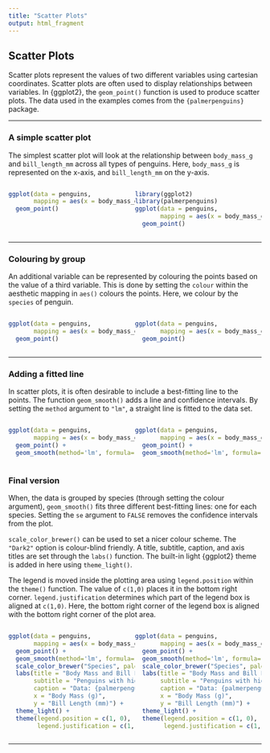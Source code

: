 ```yaml
---
title: "Scatter Plots"
output: html_fragment
---
```



## Scatter Plots

Scatter plots represent the values of two different variables using cartesian coordinates. Scatter plots are often used to display relationships between variables. In
{ggplot2}, the `geom_point()` function is used to produce scatter plots. The data used in the examples comes from the `{palmerpenguins}` package.

---

### A simple scatter plot

The simplest scatter plot will look at the relationship between `body_mass_g` and `bill_length_mm` across all types of penguins. Here, `body_mass_g` is represented on the x-axis, and `bill_length_mm` on the y-axis.

:::: {style="display: flex;"}
::: {style="width: 50%;"}
```r
ggplot(data = penguins,
       mapping = aes(x = body_mass_g, y = bill_length_mm)) +
  geom_point()
```
:::
::: {style="width: 50%;"}
```r
library(ggplot2)
library(palmerpenguins)
ggplot(data = penguins,
       mapping = aes(x = body_mass_g, y = bill_length_mm)) +
  geom_point()
```
:::
::::

---

### Colouring by group

An additional variable can be represented by colouring the points based on the value of a third variable. This is done by setting the `colour` within the aesthetic mapping in `aes()` colours the points. Here, we colour by the `species` of penguin.

:::: {style="display: flex;"}
::: {style="width: 50%;"}
```r
ggplot(data = penguins,
       mapping = aes(x = body_mass_g, y = bill_length_mm, colour = species)) +
  geom_point()
```
:::
::: {style="width: 50%;"}
```r
ggplot(data = penguins,
       mapping = aes(x = body_mass_g, y = bill_length_mm, colour = species)) +
  geom_point()
```
:::
::::

---

### Adding a fitted line

In scatter plots, it is often desirable to include a best-fitting line to the points. The function `geom_smooth()` adds a line and confidence intervals. By setting the `method` argument to `"lm"`, a straight line is fitted to the data set.

:::: {style="display: flex;"}
::: {style="width: 50%;"}
```r
ggplot(data = penguins,
       mapping = aes(x = body_mass_g, y = bill_length_mm)) +
  geom_point() +
  geom_smooth(method='lm', formula= y~x)
```
:::
::: {style="width: 50%;"}
```r
ggplot(data = penguins,
       mapping = aes(x = body_mass_g, y = bill_length_mm)) +
  geom_point() +
  geom_smooth(method='lm', formula= y~x)
```
:::
::::

### Final version

When, the data is grouped by species (through setting the colour argument), `geom_smooth()` fits three different best-fitting lines: one for each species. Setting the `se` argument to `FALSE` removes the confidence intervals from the plot. 

`scale_color_brewer()` can be used to set a nicer colour scheme. The `"Dark2"` option is colour-blind friendly. A title, subtitle, caption, and axis titles are set through the `labs()` function. The built-in light {ggplot2} theme is added in here using `theme_light()`.

The legend is moved inside the plotting area using `legend.position` within the `theme()` function. The value of `c(1,0)` places it in the bottom right corner. `legend.justification` determines which part of the legend box is aligned at `c(1,0)`. Here, the bottom right corner of the legend box is aligned with the bottom right corner of the plot area.

:::: {style="display: flex;"}
::: {style="width: 50%;"}
```r
ggplot(data = penguins,
       mapping = aes(x = body_mass_g, y = bill_length_mm, colour = species)) +
  geom_point() +
  geom_smooth(method='lm', formula= y~x, se = FALSE) +
  scale_color_brewer("Species", palette = "Dark2") +
  labs(title = "Body Mass and Bill Length of Different Penguin Species",
       subtitle = "Penguins with higher body mass tend to also have longer bills.",
       caption = "Data: {palmerpenguins}",
       x = "Body Mass (g)",
       y = "Bill Length (mm)") +
  theme_light() +
  theme(legend.position = c(1, 0),
        legend.justification = c(1, 0))
```
:::
::: {style="width: 50%;"}
```r
ggplot(data = penguins,
       mapping = aes(x = body_mass_g, y = bill_length_mm, colour = species)) +
  geom_point() +
  geom_smooth(method='lm', formula= y~x, se = FALSE) +
  scale_color_brewer("Species", palette = "Dark2") +
  labs(title = "Body Mass and Bill Length of Different Penguin Species",
       subtitle = "Penguins with higher body mass tend to also have longer bills.",
       caption = "Data: {palmerpenguins}",
       x = "Body Mass (g)",
       y = "Bill Length (mm)") +
  theme_light() +
  theme(legend.position = c(1, 0),
        legend.justification = c(1, 0))
```
:::
::::

---




